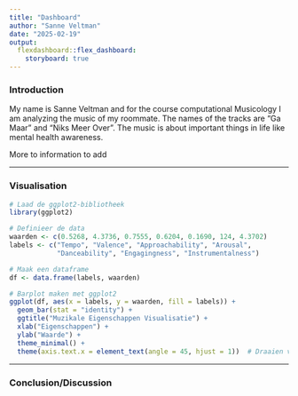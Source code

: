 ```yaml
---
title: "Dashboard"
author: "Sanne Veltman"
date: "2025-02-19"
output: 
  flexdashboard::flex_dashboard:
    storyboard: true
---
```

### Introduction
My name is Sanne Veltman and for the course computational Musicology I am analyzing the music of my roommate. The names of the tracks are "Ga Maar" and "Niks Meer Over". The music is about important things in life like mental health awareness. 

More to information to add

***
### Visualisation


```r
# Laad de ggplot2-bibliotheek
library(ggplot2)

# Definieer de data
waarden <- c(0.5268, 4.3736, 0.7555, 0.6204, 0.1690, 124, 4.3702)
labels <- c("Tempo", "Valence", "Approachability", "Arousal", 
            "Danceability", "Engagingness", "Instrumentalness")

# Maak een dataframe
df <- data.frame(labels, waarden)

# Barplot maken met ggplot2
ggplot(df, aes(x = labels, y = waarden, fill = labels)) +
  geom_bar(stat = "identity") +  
  ggtitle("Muzikale Eigenschappen Visualisatie") +
  xlab("Eigenschappen") +
  ylab("Waarde") +
  theme_minimal() +
  theme(axis.text.x = element_text(angle = 45, hjust = 1))  # Draaien van de labels

```

***
### Conclusion/Discussion





